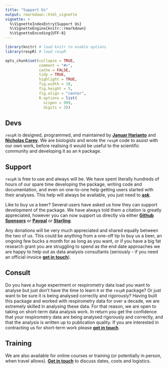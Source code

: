 ```yaml
---
title: "Support Us"
output: rmarkdown::html_vignette
vignette: >
  %\VignetteIndexEntry{Support Us}
  %\VignetteEngine{knitr::rmarkdown}
  %\VignetteEncoding{UTF-8}
---
```


```r
library(knitr) # load knitr to enable options
library(respR) # load respR

opts_chunk$set(collapse = TRUE, 
               comment = "#>", 
               cache = FALSE, 
               tidy = TRUE, 
               highlight = TRUE, 
               fig.width = 10, 
               fig.height = 5,
               fig.align = "center",
               R.options = list(
                 scipen = 999, 
                 digits = 3))
```


## Devs

`respR` is designed, programmed, and maintained by [**Januar Harianto**](https://github.com/januarharianto) and [**Nicholas Carey**](https://github.com/nicholascarey). We are biologists and wrote the `respR` code to assist with our own work, before realising it would be useful to the scientific community and developing it as an `R` package. 

## Support 

`respR` is free to use and always will be. We have spent literally hundreds of hours of our spare time developing the package, writing code and documentation, and even on one-to-one help getting users started with their analyses. This help will always be available, you just need to [**ask**](mailto:nicholascarey@gmail.com). 

Like to buy us a beer? Several users have asked us how they can support development of the package. We have always told them a citation is greatly appreciated, however you can now support us directly via either [**Github Sponsors**](https://github.com/sponsors/nicholascarey) or [**Paypal**](https://www.paypal.me/njcarey) or [**Starling**](https://settleup.starlingbank.com/nicholascarey). 

Any donations will be very much appreciated and shared equally between the two of us. This could be anything from a one-off tip to buy us a beer, an ongoing few bucks a month for as long as you want, or if you have a big fat research grant you are struggling to spend as the end date approaches we are happy to help out as data analysis consultants (seriously - if you need an official invoice [**get in touch**](mailto:nicholascarey@gmail.com)).

## Consult

Do you have a huge experiment or respirometry data load you want to analyse but just don't have the time to learn `R` or the `respR` package? Or just want to be sure it is being analysed correctly and rigorously? Having built this package and worked with respirometry data for over a decade, we are extremely skilled in analysing these data. For that reason, we are open to taking on short-term data analysis work. In return you get the confidence that your respirometry data are being analysed rigorously and correctly, and that the analysis is written up to publication quality. If you are interested in contracting us for short-term work please [**get in touch**](mailto:nicholascarey@gmail.com).

## Training 

We are also available for online courses or training (or potentially in person, when travel allows). [**Get in touch**](mailto:nicholascarey@gmail.com) to discuss dates, costs and logistics. 

